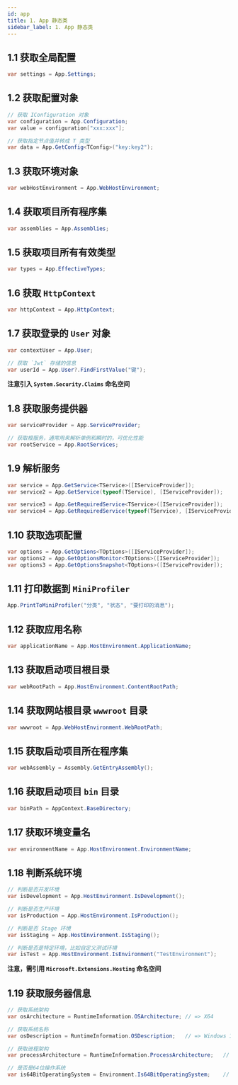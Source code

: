 ```yaml
---
id: app
title: 1. App 静态类
sidebar_label: 1. App 静态类
---
```


## 1.1 获取全局配置

```cs
var settings = App.Settings;
```

## 1.2 获取配置对象

```cs
// 获取 IConfiguration 对象
var configuration = App.Configuration;
var value = configuration["xxx:xxx"];

// 获取指定节点值并转成 T 类型
var data = App.GetConfig<TConfig>("key:key2");
```

## 1.3 获取环境对象

```cs
var webHostEnvironment = App.WebHostEnvironment;
```

## 1.4 获取项目所有程序集

```cs
var assemblies = App.Assemblies;
```

## 1.5 获取项目所有有效类型

```cs
var types = App.EffectiveTypes;
```

## 1.6 获取 `HttpContext`

```cs
var httpContext = App.HttpContext;
```

## 1.7 获取登录的 `User` 对象

```cs
var contextUser = App.User;

// 获取 `Jwt` 存储的信息
var userId = App.User?.FindFirstValue("键");
```

**注意引入 `System.Security.Claims` 命名空间**

## 1.8 获取服务提供器

```cs
var serviceProvider = App.ServiceProvider;

// 获取根服务，通常用来解析单例和瞬时的，可优化性能
var rootService = App.RootServices;
```

## 1.9 解析服务

```cs
var service = App.GetService<TService>([IServiceProvider]);
var service2 = App.GetService(typeof(TService), [IServiceProvider]);

var service3 = App.GetRequiredService<TService>([IServiceProvider]);
var service4 = App.GetRequiredService(typeof(TService), [IServiceProvider]);
```

## 1.10 获取选项配置

```cs
var options = App.GetOptions<TOptions>([IServiceProvider]);
var options2 = App.GetOptionsMonitor<TOptions>([IServiceProvider]);
var options3 = App.GetOptionsSnapshot<TOptions>([IServiceProvider]);
```

## 1.11 打印数据到 `MiniProfiler`

```cs
App.PrintToMiniProfiler("分类", "状态", "要打印的消息");
```

## 1.12 获取应用名称

```cs
var applicationName = App.HostEnvironment.ApplicationName;
```

## 1.13 获取启动项目根目录

```cs
var webRootPath = App.HostEnvironment.ContentRootPath;
```

## 1.14 获取网站根目录 `wwwroot` 目录

```cs
var wwwroot = App.WebHostEnvironment.WebRootPath;
```

## 1.15 获取启动项目所在程序集

```cs
var webAssembly = Assembly.GetEntryAssembly();
```

## 1.16 获取启动项目 `bin` 目录

```cs
var binPath = AppContext.BaseDirectory;
```

## 1.17 获取环境变量名

```cs
var environmentName = App.HostEnvironment.EnvironmentName;
```

## 1.18 判断系统环境

```cs
// 判断是否开发环境
var isDevelopment = App.HostEnvironment.IsDevelopment();

// 判断是否生产环境
var isProduction = App.HostEnvironment.IsProduction();

// 判断是否 Stage 环境
var isStaging = App.HostEnvironment.IsStaging();

// 判断是否是特定环境，比如自定义测试环境
var isTest = App.HostEnvironment.IsEnvironment("TestEnvironment");
```

**注意，需引用 `Microsoft.Extensions.Hosting` 命名空间**

## 1.19 获取服务器信息

```cs
// 获取系统架构
var osArchitecture = RuntimeInformation.OSArchitecture; // => X64

// 获取系统名称
var osDescription = RuntimeInformation.OSDescription;   // => Windows 10 企业版

// 获取进程架构
var processArchitecture = RuntimeInformation.ProcessArchitecture;   // => X64

// 是否是64位操作系统
var is64BitOperatingSystem = Environment.Is64BitOperatingSystem;    // => True
```
